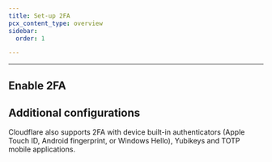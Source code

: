 ```yaml
---
title: Set-up 2FA
pcx_content_type: overview
sidebar:
  order: 1

---
```



<Render file="2fa-overview" product="support" />

***

## Enable 2FA

<Render file="2fa-enable" product="support" />

## Additional configurations

Cloudflare also supports 2FA with device built-in authenticators (Apple Touch ID, Android fingerprint, or Windows Hello), Yubikeys and TOTP mobile applications.
